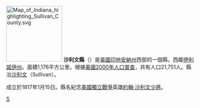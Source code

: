 {{Otheruses|沙利文縣|subject=美國沙利文州的一個縣|other=同名的縣}}
[[File:Map_of_Indiana_highlighting_Sullivan_County.svg|150px]]
'''沙利文縣'''（{{lang-en|Sullivan County}}）是[[美國|美國]][[印地安納州|印地安納州]]西部的一個縣，西鄰[[伊利諾伊州|伊利諾伊州]]。面積1,176平方公里。根據[[美國2000年人口普查|美國2000年人口普查]]，共有人口21,751人。縣治[[沙利文_(印地安納州)|沙利文]]（Sullivan）。

成立於1817年1月15日。縣名紀念[[美國獨立戰爭|美國獨立戰爭]]英雄[[約翰·沙利文|約翰·沙利文]][[少將|少將]]。

{{印第安納州}}
{{沙利文縣 (印地安納州)}}
{{Indiana-stub}}

[[Category:印第安納州的縣|S]]